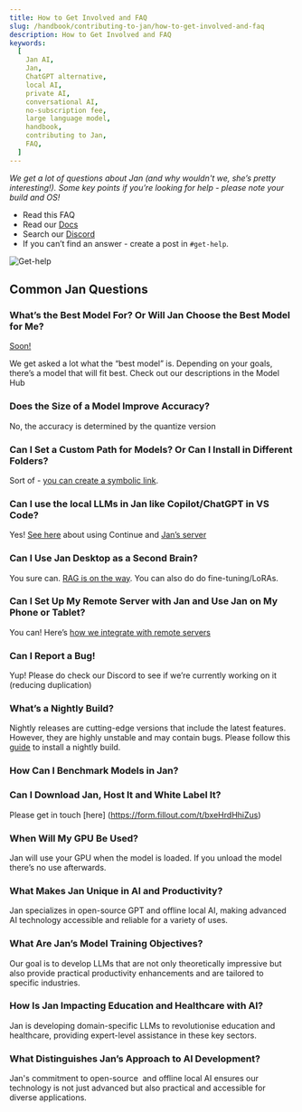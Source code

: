 ```yaml
---
title: How to Get Involved and FAQ
slug: /handbook/contributing-to-jan/how-to-get-involved-and-faq
description: How to Get Involved and FAQ
keywords:
  [
    Jan AI,
    Jan,
    ChatGPT alternative,
    local AI,
    private AI,
    conversational AI,
    no-subscription fee,
    large language model,
    handbook,
    contributing to Jan,
    FAQ,
  ]
---
```


_We get a lot of questions about Jan (and why wouldn't we, she’s pretty interesting!). Some key points if you’re looking for help - please note your build and OS!_

- Read this FAQ
- Read our [Docs](https://jan.ai/docs/)
- Search our [Discord](https://discord.gg/z9Z8hdNdvN)
- If you can’t find an answer - create a post in `#get-help`.

![Get-help](./assets/01-get-help.png)

## Common Jan Questions

### What’s the Best Model For? Or Will Jan Choose the Best Model for Me?

[Soon!](https://discord.com/channels/1107178041848909847/1193811810332184606/1193814713264521226) 

We get asked a lot what the “best model” is. Depending on your goals, there’s a model that will fit best. Check out our descriptions in the Model Hub

### Does the Size of a Model Improve Accuracy?

No, the accuracy is determined by the quantize version

### Can I Set a Custom Path for Models? Or Can I Install in Different Folders?

Sort of - [you can create a symbolic link](https://discord.com/channels/1107178041848909847/1110389363809976361/1193919109180706866).

### Can I use the local LLMs in Jan like Copilot/ChatGPT in VS Code?

Yes! [See here](https://github.com/continuedev/continue) about using Continue and [Jan’s server](https://jan.ai/guides/using-server/server/)

### Can I Use Jan Desktop as a Second Brain?

You sure can. [RAG is on the way](https://github.com/janhq/jan/issues/1076). You can also do do fine-tuning/LoRAs.

### Can I Set Up My Remote Server with Jan and Use Jan on My Phone or Tablet?

You can! Here’s [how we integrate with remote servers](https://jan.ai/guides/using-models/integrate-with-remote-server/)

### Can I Report a Bug!

Yup! Please do check our Discord to see if we’re currently working on it (reducing duplication)

### What’s a Nightly Build?

Nightly releases are cutting-edge versions that include the latest features. However, they are highly unstable and may contain bugs. Please follow this [guide](https://jan.ai/install/nightly/) to install a nightly build.

### How Can I Benchmark Models in Jan?

### Can I Download Jan, Host It and White Label It?

Please  get in touch [here] (https://form.fillout.com/t/bxeHrdHhiZus)

### When Will My GPU Be Used?

Jan will use your GPU when the model is loaded. If you unload the model there’s no use afterwards.

### What Makes Jan Unique in AI and Productivity?

Jan specializes in open-source GPT and offline local AI, making advanced AI technology accessible and reliable for a variety of uses.

### What Are Jan’s Model Training Objectives?

Our goal is to develop LLMs that are not only theoretically impressive but also provide practical productivity enhancements and are tailored to specific industries.

### How Is Jan Impacting Education and Healthcare with AI?

Jan is developing domain-specific LLMs to revolutionise education and healthcare, providing expert-level assistance in these key sectors.

### What Distinguishes Jan’s Approach to AI Development?

Jan's commitment to open-source  and offline local AI ensures our technology is not just advanced but also practical and accessible for diverse applications.
